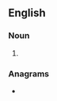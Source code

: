 ==English==

===Noun===
{{en-noun}}

# {{alt form|en|ablet}} {{qualifier|freshwater fish}}

===Anagrams===
* {{anagrams|en|a=abeln|Balne|Blane|Elban|leban}}